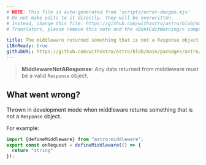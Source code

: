 ```yaml
---
# NOTE: This file is auto-generated from 'scripts/error-docgen.mjs'
# Do not make edits to it directly, they will be overwritten.
# Instead, change this file: https://github.com/withastro/astro/blob/main/packages/astro/src/core/errors/errors-data.ts
# Translators, please remove this note and the <DontEditWarning/> component.

title: The middleware returned something that is not a Response object.
i18nReady: true
githubURL: https://github.com/withastro/astro/blob/main/packages/astro/src/core/errors/errors-data.ts
---
```


<DontEditWarning />


> **MiddlewareNotAResponse**: Any data returned from middleware must be a valid `Response` object.

## What went wrong?
Thrown in development mode when middleware returns something that is not a `Response` object.

For example:
```ts
import {defineMiddleware} from "astro:middleware";
export const onRequest = defineMiddleware(() => {
  return "string"
});
```




